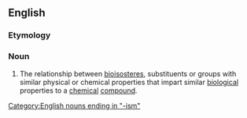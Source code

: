 ==English==
===Etymology===

{{suffix|bioisostere|ism}}

===Noun===
{{en-noun}}
{{wikipedia}}

#{{pharmacology}} The relationship between [[bioisostere]]s, substituents or groups with similar physical or chemical properties that impart similar [[biological]] properties to a [[chemical]] [[compound]].

[[Category:English nouns ending in "-ism"]]